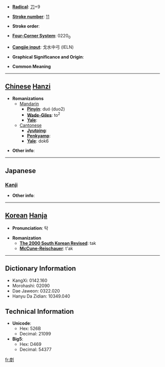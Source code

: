 * '''[[Wiktionary:Chinese radical index| Radical]]''': [[Wiktionary:Chinese radical index 刀|刀]]+9

* '''[[Wiktionary:Chinese total strokes index|Stroke number]]''': [[Wiktionary:Chinese total strokes index 11|11]]

* '''Stroke order''': 

* '''[[Wiktionary:Chinese four corner index|Four-Corner System]]''': 0220<sub>0</sub>

* '''[[Wiktionary:Chinese Cangjie index|Cangjie input]]''': 戈水中弓 (IELN)

* '''Graphical Significance and Origin''': 

* '''Common Meaning'''

----

== [[Chinese]] [[Hanzi]] ==

* '''Romanizations'''
** [[Mandarin]]
*** '''[[Pinyin]]''': duó (duo2)
*** '''[[Wade-Giles]]''': to<sup>2</sup>
*** '''[[Yale]]''': 
**[[Cantonese]]
***'''[[Jyutping]]''':
***'''[[Penkyamp]]''': 
***'''[[Yale]]''': dok6

* '''Other info''': 

----

==Japanese==
===[[Kanji]]===
{{kanji|on readings=[[たく]] (taku), [[だく]] (daku), [[と]] (to), [[ぞ]] (zo)
|kun readings=[[わける]] (wakeru), [[とじる]] (tojiru)
}}

* '''Other info''':  

----

== [[Korean]] [[Hanja]] ==

* '''Pronunciation''': 탁

* '''Romanization'''
** '''[[The 2000 South Korean Revised Romanization|The 2000 South Korean Revised]]''': tak
** '''[[McCune-Reischauer]]''': t'ak

----

== Dictionary Information ==

* KangXi: 0142.160
* Morohashi: 02090
* Dae Jaweon: 0322.020
* Hanyu Da Zidian: 10349.040

== Technical Information ==

* '''Unicode''':
** Hex: 526B
** Decimal: 21099
* '''Big5''':
** Hex: D469
** Decimal: 54377

[[fr:剫]]